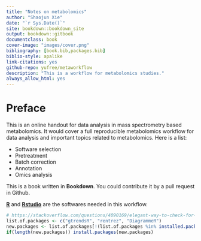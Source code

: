 ```yaml
--- 
title: "Notes on metabolomics"
author: "Shaojun Xie"
date: "`r Sys.Date()`"
site: bookdown::bookdown_site
output: bookdown::gitbook
documentclass: book
cover-image: "images/cover.png"
bibliography: [book.bib,packages.bib]
biblio-style: apalike
link-citations: yes
github-repo: yufree/metaworkflow
description: "This is a workflow for metabolomics studies."
always_allow_html: yes
---
```


# Preface {-}

This is an online handout for data analysis in mass spectrometry based metabolomics. It would cover a full reproducible metabolomics workflow for data analysis and important topics related to metabolomics. Here is a list:

- Software selection
- Pretreatment
- Batch correction
- Annotation
- Omics analysis

This is a book written in **Bookdown**. You could contribute it by a pull request in Github.

[**R**](https://www.r-project.org/) and [**Rstudio**](https://www.rstudio.com/) are the softwares needed in this workflow.

<script>
  (function(i,s,o,g,r,a,m){i['GoogleAnalyticsObject']=r;i[r]=i[r]||function(){
  (i[r].q=i[r].q||[]).push(arguments)},i[r].l=1*new Date();a=s.createElement(o),
  m=s.getElementsByTagName(o)[0];a.async=1;a.src=g;m.parentNode.insertBefore(a,m)
  })(window,document,'script','https://www.google-analytics.com/analytics.js','ga');

  ga('create', 'UA-43118729-1', 'auto');
  ga('send', 'pageview');

</script>


```r
# https://stackoverflow.com/questions/4090169/elegant-way-to-check-for-missing-packages-and-install-them
list.of.packages <- c("gtrendsR", "rentrez", "DiagrammeR")
new.packages <- list.of.packages[!(list.of.packages %in% installed.packages()[,"Package"])]
if(length(new.packages)) install.packages(new.packages)

```